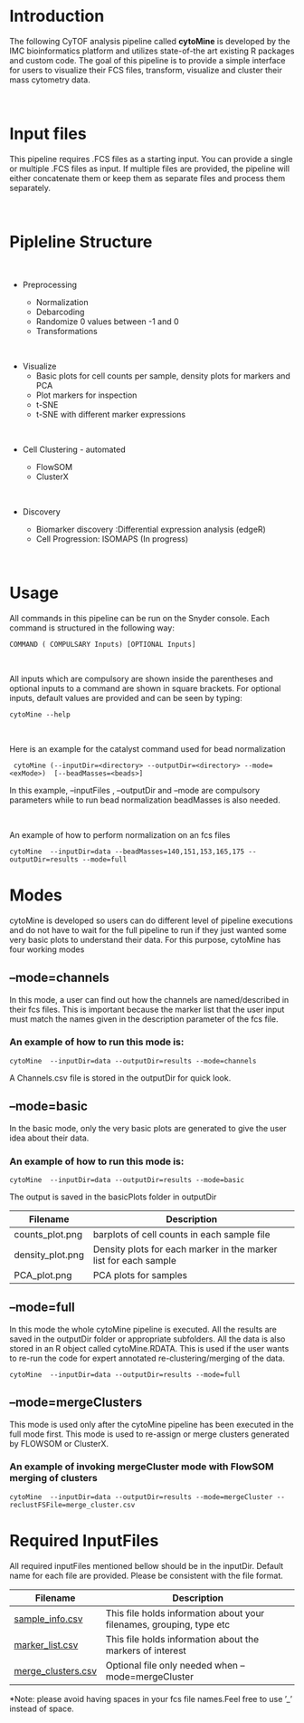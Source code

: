 <br class="long"/>

# Introduction
The following CyTOF analysis pipeline called <b>cytoMine</b> is developed by the  IMC bioinformatics platform and utilizes state-of-the art existing R packages and custom code. The goal of this pipeline is to provide a simple interface for users to visualize their FCS files, transform, visualize and cluster their mass cytometry data.

<br>

# Input files

This pipeline requires .FCS files as a starting input. You can provide a single or multiple .FCS files as input. If multiple files are provided, the pipeline will either concatenate them or keep them as separate files and process them separately.

<br>

# Pipleline Structure

<br>

* Preprocessing

    + Normalization
    + Debarcoding
    + Randomize 0 values between -1 and 0
    + Transformations


<br>

* Visualize
    + Basic plots for cell counts per sample, density plots for markers and PCA
    + Plot markers for inspection
    + t-SNE
    + t-SNE with different marker expressions

<br>

* Cell Clustering - automated

    + FlowSOM
    + ClusterX

<br>

* Discovery

    + Biomarker discovery :Differential expression analysis (edgeR)
    + Cell Progression: ISOMAPS (In progress)

<br>

# Usage


All commands in this pipeline can be run on the Snyder console. Each command is structured in the following way:

```
COMMAND ( COMPULSARY Inputs) [OPTIONAL Inputs]
```
<br/>

All inputs which are compulsory are shown inside the parentheses and optional inputs to a command are shown in square brackets. For optional inputs, default values are provided and can be seen by typing:

```
cytoMine --help
```
<br/>

Here is an example for the catalyst command used for bead normalization

```
 cytoMine (--inputDir=<directory> --outputDir=<directory> --mode=<exMode>)  [--beadMasses=<beads>]
```

In this example, --inputFiles , --outputDir and --mode are compulsory parameters while to run bead normalization beadMasses is also needed. 

<br/>

An example of how to perform normalization on an fcs files

```
cytoMine  --inputDir=data --beadMasses=140,151,153,165,175 --outputDir=results --mode=full

```

# Modes

cytoMine is developed so users can do different level of pipeline executions and do not have to wait for the full pipeline to run if they just wanted some very basic plots to understand their data. For this purpose, cytoMine has four working modes


## --mode=channels
In this mode, a user can find out how the channels are named/described in their fcs files. This is important because the marker list that the user input must match the names given in the description parameter of the fcs file.

### An example of how to run this mode is:

```
cytoMine  --inputDir=data --outputDir=results --mode=channels

```

A Channels.csv file is stored in the outputDir for quick look.

## --mode=basic
In the basic mode, only the very basic plots are generated to give the user idea about their data.

### An example of how to run this mode is:

```
cytoMine  --inputDir=data --outputDir=results --mode=basic

```
The output is saved in the basicPlots folder in outputDir

Filename | Description
---------|------------------------------------------
counts_plot.png| barplots of cell counts in each sample file
density_plot.png| Density plots for each marker in the marker list for each sample
PCA_plot.png| PCA plots for samples


## --mode=full

In this mode the whole cytoMine pipeline is executed. All the results are saved in the outputDir folder or appropriate subfolders. All the data is also stored in an R object called cytoMine.RDATA. This is used if the user wants to re-run the code for expert annotated re-clustering/merging of the data.

```
cytoMine  --inputDir=data --outputDir=results --mode=full

```


## --mode=mergeClusters

This mode is used only after the cytoMine pipeline has been executed in the full mode first. This mode is used to re-assign or merge clusters generated by FLOWSOM or ClusterX.

### An example of invoking mergeCluster mode with FlowSOM merging of clusters

```
cytoMine  --inputDir=data --outputDir=results --mode=mergeCluster --reclustFSFile=merge_cluster.csv

```

# Required InputFiles
All required inputFiles mentioned bellow should be in the inputDir. Default name for each file are provided. Please be consistent with the file format. 

Filename | Description
---------|------------------------------------------
<a href="examples/sample_info.csv">sample_info.csv</a>| This file holds information about your filenames, grouping, type etc
<a href="examples/marker_list.csv">marker_list.csv</a>| This file holds information about the markers of interest
<a href="examples/merge_clusters.csv">merge_clusters.csv</a>|Optional file only needed when --mode=mergeCluster

*Note: please avoid having spaces in your fcs file names.Feel free to use '_' instead of space.



